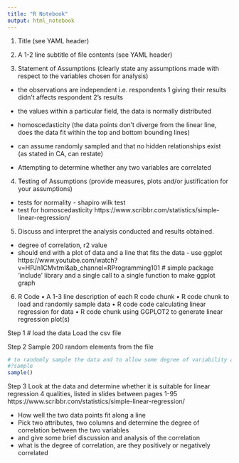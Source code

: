 ```yaml
---
title: "R Notebook"
output: html_notebook
---
```

1. Title (see YAML header)

2. A 1-2 line subtitle of file contents (see YAML header)

3. Statement of Assumptions (clearly state any assumptions made with respect to the variables chosen
for analysis)
 - the observations are independent i.e. respondents 1 giving their results didn't affects respondent 2's results
 - the values within a particular field, the data is normally distributed
 - homoscedasticity (the data points don't diverge from the linear line, does the data fit within the top and bottom bounding lines)
 - can assume randomly sampled and that no hidden relationships exist (as stated in CA, can restate)


- Attempting to determine whether any two variables are correlated

4. Testing of Assumptions (provide measures, plots and/or justification for your assumptions)
 - tests for normality - shapiro wilk test
 - test for homoscedasticity
 https://www.scribbr.com/statistics/simple-linear-regression/

5. Discuss and interpret the analysis conducted and results obtained.
- degree of correlation, r2 value
- should end with a plot of data and a line that fits the data - use ggplot https://www.youtube.com/watch?v=HPJn1CMvtmI&ab_channel=RProgramming101
# simple package 'include' library and a single call to a single function to make ggplot graph

6. R Code
• A 1-3 line description of each R code chunk
• R code chunk to load and randomly sample data
• R code code calculating linear regression for data
• R code chunk using GGPLOT2 to generate linear regression plot(s)

Step 1
# load the data
Load the csv file

Step 2
Sample 200 random elements from the file
```r
# to randomly sample the data and to allow some degree of variability across results
#?sample
sample()
```

Step 3
Look at the data and determine whether it is suitable for linear regression
4 qualities, listed in slides between pages 1-95
https://www.scribbr.com/statistics/simple-linear-regression/

- How well the two data points fit along a line
- Pick two attributes, two columns and determine the degree of correlation between the two variables
- and give some brief discussion and analysis of the correlation
- what is the degree of correlation, are they positively or negatively correlated